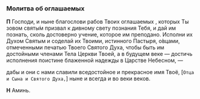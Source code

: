 
<span id="oglashaemie" />

### Молитва об оглашаемых

**П** Господи, и ныне благослови рабов Твоих оглашаемых <NamesEditorInput type="Оглашаемые" />, которых Ты зовом святы́м призвал к дивному свету познания Тебя, и дай им познать, сколь достоверно учение, которое им преподано. Исполни их Духом Святым и соделай их Твоими, истинного Пастыря, о́вцами, отмеченными печатью Твоего Святого Духа, чтобы быть им достойными членами Тела Церкви Твоей, а в будущем веке — достичь исполнения поистине блаженной надежды в Царстве Небесном, —

дабы и они с нами славили вседостойное и прекрасное имя Твоё, <R>[</R>`Отца и Сына и Святого Духа,`<R>]</R> ныне и всегда и во веки веков.

**Н** Аминь.
